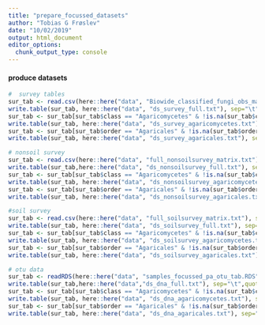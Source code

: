 ```yaml
---
title: "prepare_focussed_datasets"
author: "Tobias G Frøslev"
date: "10/02/2019"
output: html_document
editor_options: 
  chunk_output_type: console
---
```


#### produce datasets ####
```r
#  survey tables
sur_tab <- read.csv(here::here("data", "Biowide_classified_fungi_obs_matrix3.txt"), sep="\t", stringsAsFactors = F)
write.table(sur_tab, here::here("data", "ds_survey_full.txt"), sep="\t", quote=FALSE, col.names = NA) # full table
sur_tab <- sur_tab[sur_tab$class == "Agaricomycetes" & !is.na(sur_tab$class),]
write.table(sur_tab, here::here("data", "ds_survey_agaricomycetes.txt"), sep="\t", quote=FALSE, col.names = NA) # agaricomycetes table
sur_tab <- sur_tab[sur_tab$order == "Agaricales" & !is.na(sur_tab$order),]
write.table(sur_tab, here::here("data", "ds_survey_agaricales.txt"), sep="\t", quote=FALSE, col.names = NA) # agaricales table

# nonsoil survey
sur_tab <- read.csv(here::here("data", "full_nonsoilsurvey_matrix.txt"),sep="\t",stringsAsFactors = F)
write.table(sur_tab,here::here("data", "ds_nonsoilsurvey_full.txt"), sep="\t",quote=FALSE, col.names = NA)
sur_tab <- sur_tab[sur_tab$class == "Agaricomycetes" & !is.na(sur_tab$class),]
write.table(sur_tab, here::here("data", "ds_nonsoilsurvey_agaricomycetes.txt"), sep="\t", quote=FALSE, col.names = NA) # agaricomycetes table
sur_tab <- sur_tab[sur_tab$order == "Agaricales" & !is.na(sur_tab$order),]
write.table(sur_tab, here::here("data", "ds_nonsoilsurvey_agaricales.txt"), sep="\t", quote=FALSE, col.names = NA) # agaricales table

#soil survey
sur_tab <- read.csv(here::here("data", "full_soilsurvey_matrix.txt"), sep="\t", stringsAsFactors = F)
write.table(sur_tab, here::here("data", "ds_soilsurvey_full.txt"), sep="\t", quote=FALSE, col.names = NA)
sur_tab <- sur_tab[sur_tab$class == "Agaricomycetes" & !is.na(sur_tab$class),]
write.table(sur_tab, here::here("data", "ds_soilsurvey_agaricomycetes.txt"), sep="\t", quote=FALSE, col.names = NA) # agaricomycetes table
sur_tab <- sur_tab[sur_tab$order == "Agaricales" & !is.na(sur_tab$order),]
write.table(sur_tab, here::here("data", "ds_soilsurvey_agaricales.txt"), sep="\t", quote=FALSE, col.names = NA) # agaricales table

# otu data 
sur_tab <- readRDS(here::here("data", "samples_focussed_pa_otu_tab.RDS"))
write.table(sur_tab,here::here("data","ds_dna_full.txt"), sep="\t",quote=FALSE, col.names = NA)
sur_tab <- sur_tab[sur_tab$class == "Agaricomycetes" & !is.na(sur_tab$class),]
write.table(sur_tab, here::here("data", "ds_dna_agaricomycetes.txt"), sep="\t", quote=FALSE, col.names = NA) # agaricomycetes table
sur_tab <- sur_tab[sur_tab$order == "Agaricales" & !is.na(sur_tab$order),]
write.table(sur_tab, here::here("data", "ds_dna_agaricales.txt"), sep="\t", quote=FALSE, col.names = NA) # agaricales table
```
